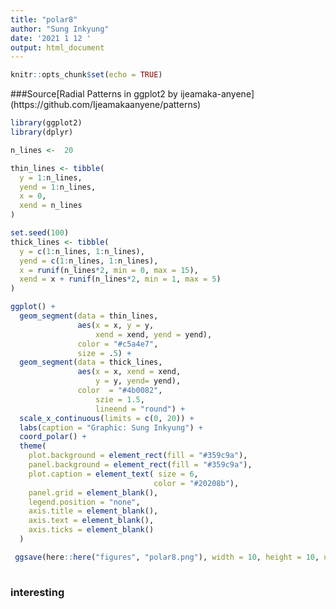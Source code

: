 ```yaml
---
title: "polar8"
author: "Sung Inkyung"
date: '2021 1 12 '
output: html_document
---
```


```r
knitr::opts_chunk$set(echo = TRUE)
```

###Source[Radial Patterns in ggplot2 by ijeamaka-anyene] (https://github.com/Ijeamakaanyene/patterns)
```r
library(ggplot2)
library(dplyr)
```


```r
n_lines <-  20

thin_lines <- tibble(
  y = 1:n_lines,
  yend = 1:n_lines,
  x = 0,
  xend = n_lines
)

set.seed(100)
thick_lines <- tibble(
  y = c(1:n_lines, 1:n_lines),
  yend = c(1:n_lines, 1:n_lines),
  x = runif(n_lines*2, min = 0, max = 15),
  xend = x + runif(n_lines*2, min = 1, max = 5)
)
```


```r
ggplot() +
  geom_segment(data = thin_lines,
               aes(x = x, y = y,
                   xend = xend, yend = yend),
               color = "#c5a4e7",
               size = .5) +
  geom_segment(data = thick_lines,
               aes(x = x, xend = xend, 
                   y = y, yend= yend),
               color  = "#4b0082",
                   szie = 1.5, 
                   lineend = "round") +
  scale_x_continuous(limits = c(0, 20)) +
  labs(caption = "Graphic: Sung Inkyung") +
  coord_polar() +
  theme(
    plot.background = element_rect(fill = "#359c9a"),
    panel.background = element_rect(fill = "#359c9a"),
    plot.caption = element_text( size = 6,
                                color = "#20208b"),
    panel.grid = element_blank(),
    legend.position = "none",
    axis.title = element_blank(),
    axis.text = element_blank(),
    axis.ticks = element_blank()
  )

 ggsave(here::here("figures", "polar8.png"), width = 10, height = 10, units = "cm")                      
                 
```
### interesting
